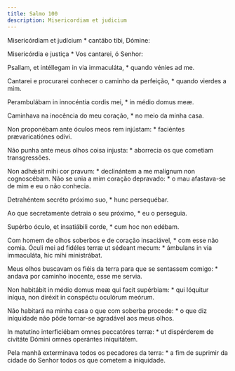 ```yaml
---
title: Salmo 100
description: Misericordiam et judicium
---
```


<div class="side-by-side not-content">

Misericórdiam et judícium * cantábo tibi, Dómine:

Misericórdia e justiça * Vos cantarei, ó Senhor:

Psallam, et intéllegam in via immaculáta, * quando vénies ad me.

Cantarei e procurarei conhecer o caminho da perfeição, * quando vierdes a
    mim.

Perambulábam in innocéntia cordis mei, * in médio domus meæ.

Caminhava na inocência do meu coração, * no meio da minha casa.

Non proponébam ante óculos meos rem injústam: * faciéntes prævaricatiónes
    odívi.

Não punha ante meus olhos coisa injusta: * aborrecia os que cometiam
    transgressões.

Non adhǽsit mihi cor pravum: * declinántem a me malígnum non cognoscébam.
  Não se unia a mim coração depravado: * o mau afastava-se de mim e eu o não
    conhecia.

Detrahéntem secréto próximo suo, * hunc persequébar.

Ao que secretamente detraia o seu próximo, * eu o perseguia.

Supérbo óculo, et insatiábili corde, * cum hoc non edébam.

Com homem de olhos soberbos e de coração insaciável, * com esse não comia.
  Óculi mei ad fidéles terræ ut sédeant mecum: * ámbulans in via immaculáta,
    hic mihi ministrábat.

Meus olhos buscavam os fiéis da terra para que se sentassem comigo: * andava
    por caminho inocente, esse me servia.

Non habitábit in médio domus meæ qui facit supérbiam: * qui lóquitur iníqua,
    non diréxit in conspéctu oculórum meórum.

Não habitará na minha casa o que com soberba procede: * o que diz iníquidade
    não pôde tornar-se agradável aos meus olhos.

In matutíno interficiébam omnes peccatóres terræ: * ut dispérderem de
    civitáte Dómini omnes operántes iniquitátem.

Pela manhã exterminava todos os pecadores da terra: * a fim de suprimir da
    cidade do Senhor todos os que cometem a iniquidade.

</div>
